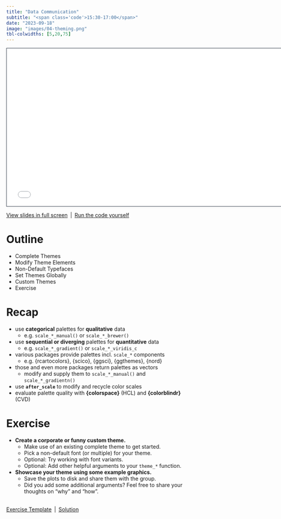 ```yaml
---
title: "Data Communication"
subtitle: "<span class='code'>15:30-17:00</span>"
date: "2023-09-18"
image: "images/04-theming.png"
tbl-colwidths: [5,20,75]
---
```


```{=html}
<iframe class="slide-deck" src="../materials/04-theming.html" height="420" width="747" style="border: 1px solid #2e3846;"></iframe>
```

<a href='../materials/04-theming.html' target="_blank">View slides in full screen</a>&ensp;|&ensp;<a href='../materials/scripts/04-theming.R' target="_blank">Run the code yourself</a>


# Outline

-   Complete Themes
-   Modify Theme Elements
-   Non-Default Typefaces
-   Set Themes Globally
-   Custom Themes
-   Exercise


# Recap

::: recap
-   use **categorical** palettes for **qualitative** data
    -  e.g. `scale_*_manual()` or `scale_*_brewer()`
-   use **sequential or diverging** palettes for **quantitative** data
    -  e.g. `scale_*_gradient()` or `scale_*_viridis_c`
-   various packages provide palettes incl. `scale_*` components
    - e.g. {rcartocolors}, {scico}, {ggsci}, {ggthemes}, {nord}
-   those and even more packages return palettes as vectors
    - modify and supply them to `scale_*_manual()` and `scale_*_gradientn()`
-   use **`after_scale`** to modify and recycle color scales 
-   evaluate palette quality with **{colorspace}** (HCL) and **{colorblindr}** (CVD)
:::


# Exercise

::: question
-   **Create a corporate or funny custom theme.**
    -   Make use of an existing complete theme to get started.
    -   Pick a non-default font (or multiple) for your theme.
    -   Optional: Try working with font variants.
    -   Optional: Add other helpful arguments to your `theme_*` function.
-   **Showcase your theme using some example graphics.**
    -   Save the plots to disk and share them with the group.
    -   Did you add some additional arguments? Feel free to share your thoughts on "why" and "how".
:::

<br>
<a href='https://github.com/posit-conf-2023/dataviz-ggplot2/blob/main/materials/exercises/04-theming-exercises.qmd' target="_blank">Exercise Template</a>&ensp;|&ensp;<a href='../materials/solutions/04-theming-solutions.html' target="_blank">Solution</a>
